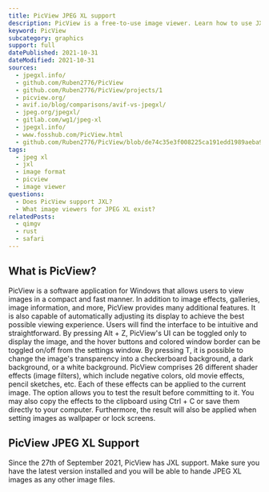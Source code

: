 ```yaml
---
title: PicView JPEG XL support
description: PicView is a free-to-use image viewer. Learn how to use JXL images within PicView.
keyword: PicView
subcategory: graphics
support: full
datePublished: 2021-10-31
dateModified: 2021-10-31
sources:
  - jpegxl.info/
  - github.com/Ruben2776/PicView
  - github.com/Ruben2776/PicView/projects/1
  - picview.org/
  - avif.io/blog/comparisons/avif-vs-jpegxl/
  - jpeg.org/jpegxl/
  - gitlab.com/wg1/jpeg-xl
  - jpegxl.info/
  - www.fosshub.com/PicView.html
  - github.com/Ruben2776/PicView/blob/de74c35e3f008225ca191edd1989aeba93682fe6/PicView/FileHandling/SupportedFiles.cs
tags:
  - jpeg xl
  - jxl
  - image format
  - picview
  - image viewer
questions:
  - Does PicView support JXL?
  - What image viewers for JPEG XL exist?
relatedPosts:
  - qimgv
  - rust
  - safari
---
```


## What is PicView?

PicView is a software application for Windows that allows users to view images in a compact and fast manner. In addition to image effects, galleries, image information, and more, PicView provides many additional features. It is also capable of automatically adjusting its display to achieve the best possible viewing experience. Users will find the interface to be intuitive and straightforward. By pressing Alt + Z, PicView's UI can be toggled only to display the image, and the hover buttons and colored window border can be toggled on/off from the settings window. By pressing T, it is possible to change the image's transparency into a checkerboard background, a dark background, or a white background. PicView comprises 26 different shader effects (image filters), which include negative colors, old movie effects, pencil sketches, etc. Each of these effects can be applied to the current image. The option allows you to test the result before committing to it. You may also copy the effects to the clipboard using Ctrl + C or save them directly to your computer. Furthermore, the result will also be applied when setting images as wallpaper or lock screens.

## PicView JPEG XL Support

Since the 27th of September 2021, PicView has JXL support. Make sure you have the latest version installed and you will be able to hande JPEG XL images as any other image files.
